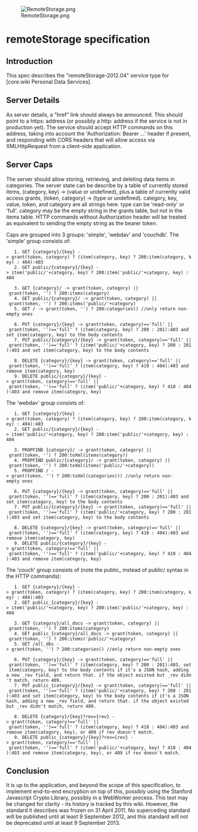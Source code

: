 [[File:RemoteStorage.png]]
= remoteStorage specification =

== Introduction ==

This spec describes the "remoteStorage-2012.04" service type for [core.wiki Personal Data Services].

== Server Details ==

As server details, a "href" link should always be announced. This should point to a https: address (or possibly a http: address if the service is not in production yet). The service should accept HTTP commands on this address, taking into account the 'Authorization: Bearer ...' header if present, and responding with CORS headers that will allow access via XMLHttpRequest from a client-side application.

== Server Caps ==

The server should allow storing, retrieving, and deleting data items in categories. The server state can be describe by a table of currently stored items, (category, key) -> (value or undefined), plus a table of currently valid access grants, (token, category) -> (type or undefined). category, key, value, token, and category are all strings here. type can be 'read-only' or 'full'. category may be the empty string in the grants table, but not in the items table. HTTP commands without Authorization header will be treated as equivalent to sending the empty string as the bearer token.

Caps are grouped into 3 groups: 'simple', 'webdav' and 'couchdb'.
The 'simple' group consists of:
    1. GET {category}/{key} -> grant(token, category) ? (item(category, key) ? 200:item(category, key) : 404):403
    2. GET public/{category}/{key} -> item('public/'+category, key) ? 200:item('public/'+category, key) : 404
    
    3. GET {category}/ -> grant(token, category) || grant(token, '') ? 200:items(category)
    4. GET public/{category}/ -> grant(token, category) || grant(token, '') ? 200:items('public/'+category)
    5. GET / -> grant(token, '') ? 200:categories() //only return non-empty ones

    6. PUT {category}/{key} -> grant(token, category)=='full' || grant(token, '')=='full' ? (item(category, key) ? 200 : 201):403 and set item(category, key) to the body contents
    7. PUT public/{category}/{key} -> grant(token, category)=='full' || grant(token, '')=='full' ? (item('public/'+category, key) ? 200 : 201):403 and set item(category, key) to the body contents

    8. DELETE {category}/{key} -> grant(token, category)=='full' || grant(token, '')=='full' ? (item(category, key) ? 410 : 404):403 and remove item(category, key)
    9. DELETE public/{category}/{key} -> grant(token, category)=='full' || grant(token, '')=='full' ? (item('public/'+category, key) ? 410 : 404):403 and remove item(category, key)

The 'webdav' group consists of:
    1. GET {category}/{key} -> grant(token, category) ? (item(category, key) ? 200:item(category, key) : 404):403
    2. GET public/{category}/{key} -> item('public/'+category, key) ? 200:item('public/'+category, key) : 404
    
    3. PROPFIND {category}/ -> grant(token, category) || grant(token, '') ? 200:toXml(items(category))
    4. PROPFIND public/{category}/ -> grant(token, category) || grant(token, '') ? 200:toXml(items('public/'+category))
    5. PROPFIND / -> grant(token, '') ? 200:toXml(categories()) //only return non-empty ones

    6. PUT {category}/{key} -> grant(token, category)=='full' || grant(token, '')=='full' ? (item(category, key) ? 200 : 201):403 and set item(category, key) to the body contents
    7. PUT public/{category}/{key} -> grant(token, category)=='full' || grant(token, '')=='full' ? (item('public/'+category, key) ? 200 : 201):403 and set item(category, key) to the body contents

    8. DELETE {category}/{key} -> grant(token, category)=='full' || grant(token, '')=='full' ? (item(category, key) ? 410 : 404):403 and remove item(category, key)
    9. DELETE public/{category}/{key} -> grant(token, category)=='full' || grant(token, '')=='full' ? (item('public/'+category, key) ? 410 : 404):403 and remove item(category, key)

The 'couch' group consists of (note the public_ instead of public/ syntax in the HTTP commands):
    1. GET {category}/{key} -> grant(token, category) ? (item(category, key) ? 200:item(category, key) : 404):403
    2. GET public_{category}/{key} -> item('public/'+category, key) ? 200:item('public/'+category, key) : 404
    
    3. GET {category}/all_docs -> grant(token, category) || grant(token, '') ? 200:items(category)
    4. GET public_{category}/all_docs -> grant(token, category) || grant(token, '') ? 200:items('public/'+category)
    5. GET /all_dbs -> grant(token, '') ? 200:categories() //only return non-empty ones

    6. PUT {category}/{key} -> grant(token, category)=='full' || grant(token, '')=='full' ? (item(category, key) ? 200 : 201):403, set item(category, key) to the body contents if it's a JSON hash, adding a new _rev field, and return that. if the object existed but _rev didn't match, return 409.
    7. PUT public_{category}/{key} -> grant(token, category)=='full' || grant(token, '')=='full' ? (item('public/'+category, key) ? 200 : 201):403 and set item(category, key) to the body contents if it's a JSON hash, adding a new _rev field, and return that. if the object existed but _rev didn't match, return 409.

    8. DELETE {category}/{key}?rev={rev} -> grant(token, category)=='full' || grant(token, '')=='full' ? (item(category, key) ? 410 : 404):403 and remove item(category, key), or 409 if rev doesn't match.
    9. DELETE public_{category}/{key}?rev={rev} -> grant(token, category)=='full' || grant(token, '')=='full' ? (item('public/'+category, key) ? 410 : 404):403 and remove item(category, key), or 409 if rev doesn't match.

== Conclusion ==

It is up to the application, and beyond the scope of this specification, to implement end-to-end encryption on top of this, possibly using the Stanford Javascript Crypto Library, possibly in a WebWorker process. This text may be changed for clarity - its history is tracked by this wiki. However, the standard it describes was frozen on 31 April 2011. No superceding standard will be published until at least 9 September 2012, and this standard will not be deprecated until at least 9 September 2013.

